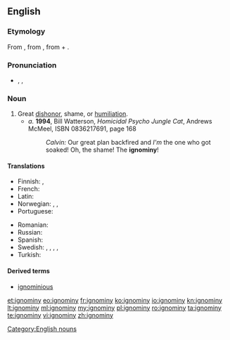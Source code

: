 ==English==

===Etymology===
From {{etyl|fr}} {{term|ignominie|lang=fr}}, from {{etyl|la}} {{term|ignominia|lang=la}}, from  {{term|ig-||not|lang=la}} + {{term|nomen||name|lang=la}}.

===Pronunciation===
* {{enPR|ĭg'nə-mĭn'ē}}, {{IPA|/ˈɪɡnəmɪni/}}, {{X-SAMPA|/"Ign@mIni/}}

===Noun===
{{en-noun|ignominies}}

# Great [[dishonor]], shame, or [[humiliation]].
#* ''a.'' '''1994''', Bill Watterson, ''Homicidal Psycho Jungle Cat'', Andrews McMeel, ISBN 0836217691, page 168
#*: ''Calvin:'' Our great plan backfired and ''I'm''<!--italic and bold--> the one who got soaked! Oh, the shame! The '''ignominy'''!<!--original in majuscules-->

====Translations====
{{trans-top|Great dishonor, shame, or humiliation}}
* Finnish: {{t|fi|häpeä}}, {{t|fi|häpeällinen teko}}
* French: {{t|fr|ignominie|f}}
* Latin: {{t|la|ignominia}}
* Norwegian: {{t|no|skjensel|m}},  {{t|no|vanære|m}},  {{t-|no|skam|m}}
* Portuguese: {{t|pt|ignomínia|f}}
{{trans-mid}}
* Romanian: {{t|ro|ignominie|f}}
* Russian: {{t|ru|бесчестье|n}}
* Spanish: {{t+|es|ignominia}}
* Swedish: {{t|sv|vanära}}, {{t|sv|skam}}, {{t|sv|nesa}}, {{t|sv|skymf}}, {{t|sv|smälek}}
* Turkish: {{t|tr|rezalet}}
{{trans-bottom}}

====Derived terms====
* [[ignominious]]

[[Category:English nouns]]

[[et:ignominy]]
[[eo:ignominy]]
[[fr:ignominy]]
[[ko:ignominy]]
[[io:ignominy]]
[[kn:ignominy]]
[[lt:ignominy]]
[[ml:ignominy]]
[[my:ignominy]]
[[pl:ignominy]]
[[ro:ignominy]]
[[ta:ignominy]]
[[te:ignominy]]
[[vi:ignominy]]
[[zh:ignominy]]